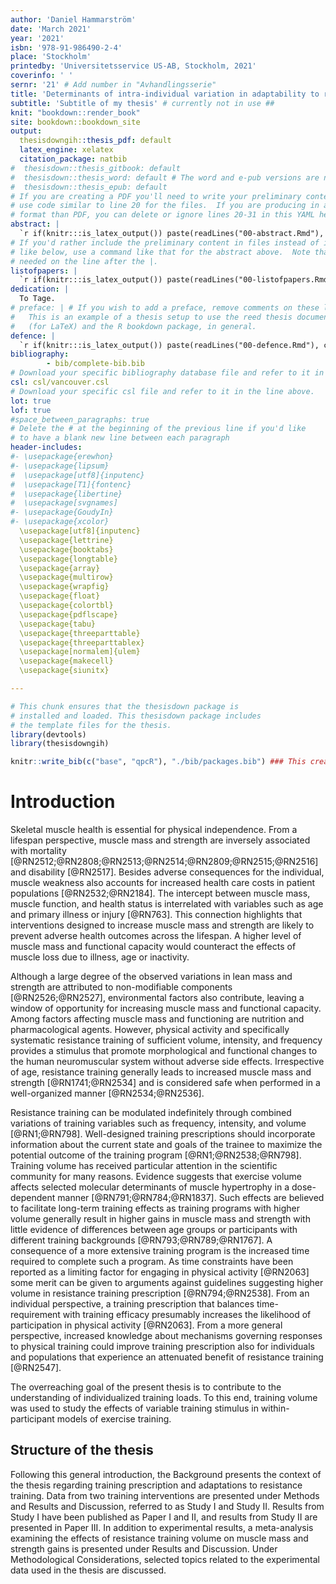 ```yaml
---
author: 'Daniel Hammarström'
date: 'March 2021'
year: '2021'
isbn: '978-91-986490-2-4'
place: 'Stockholm'
printedby: 'Universitetsservice US-AB, Stockholm, 2021'
coverinfo: ' '
sernr: '21' # Add number in "Avhandlingsserie" 
title: 'Determinants of intra-individual variation in adaptability to resistance training of different volumes'
subtitle: 'Subtitle of my thesis' # currently not in use ##
knit: "bookdown::render_book"
site: bookdown::bookdown_site
output: 
  thesisdowngih::thesis_pdf: default
  latex_engine: xelatex
  citation_package: natbib
#  thesisdown::thesis_gitbook: default
#  thesisdown::thesis_word: default # The word and e-pub versions are not tested.
#  thesisdown::thesis_epub: default
# If you are creating a PDF you'll need to write your preliminary content here or
# use code similar to line 20 for the files.  If you are producing in a different
# format than PDF, you can delete or ignore lines 20-31 in this YAML header.
abstract: |
  `r if(knitr:::is_latex_output()) paste(readLines("00-abstract.Rmd"), collapse = '\n  ')`
# If you'd rather include the preliminary content in files instead of inline
# like below, use a command like that for the abstract above.  Note that a tab is 
# needed on the line after the |.
listofpapers: |
  `r if(knitr:::is_latex_output()) paste(readLines("00-listofpapers.Rmd"), collapse = '\n  ')`
dedication: |
  To Tage. 
# preface: | # If you wish to add a preface, remove comments on these lines
#   This is an example of a thesis setup to use the reed thesis document class
#   (for LaTeX) and the R bookdown package, in general.
defence: |
  `r if(knitr:::is_latex_output()) paste(readLines("00-defence.Rmd"), collapse = '\n  ')`
bibliography: 
        - bib/complete-bib.bib
# Download your specific bibliography database file and refer to it in the line above.
csl: csl/vancouver.csl
# Download your specific csl file and refer to it in the line above.
lot: true
lof: true
#space_between_paragraphs: true
# Delete the # at the beginning of the previous line if you'd like
# to have a blank new line between each paragraph
header-includes:
#- \usepackage{erewhon}
#- \usepackage{lipsum}
#  \usepackage[utf8]{inputenc}
#  \usepackage[T1]{fontenc}
#  \usepackage{libertine}
#  \usepackage[svgnames]
#- \usepackage{GoudyIn}
#- \usepackage{xcolor}
  \usepackage[utf8]{inputenc}
  \usepackage{lettrine}
  \usepackage{booktabs}
  \usepackage{longtable}
  \usepackage{array}
  \usepackage{multirow}
  \usepackage{wrapfig}
  \usepackage{float}
  \usepackage{colortbl}
  \usepackage{pdflscape}
  \usepackage{tabu}
  \usepackage{threeparttable}
  \usepackage{threeparttablex}
  \usepackage[normalem]{ulem}
  \usepackage{makecell}
  \usepackage{siunitx}

---
```



<!--
Above is the YAML (YAML Ain't Markup Language) header that includes a lot of metadata used to produce the document.  Be careful with spacing in this header!

If you'd prefer to not include a Dedication, for example, simply delete lines 27 and 28 above or add a # before them to comment them out.  If you have other LaTeX packages you would like to include, delete the # before header-includes and list the packages after hyphens on new lines.

If you'd like to include a comment that won't be produced in your resulting file enclose it in a block like this.
-->


```r
# This chunk ensures that the thesisdown package is
# installed and loaded. This thesisdown package includes
# the template files for the thesis.
library(devtools)
library(thesisdowngih)
```


```r
knitr::write_bib(c("base", "qpcR"), "./bib/packages.bib") ### This creates a bibfile for R packages
```

\setcounter{DefaultLines}{3}


# Introduction
Skeletal muscle health is essential for physical independence. From a lifespan perspective, muscle mass and strength are inversely associated with mortality
[@RN2512;@RN2808;@RN2513;@RN2514;@RN2809;@RN2515;@RN2516]
<!--[@RN2512; Ran 2018 Low muscle strength was independently associated with all cause mortality @RN2808;<!-- Muscular strength and mortality meta analysis higher levels of strength lower risk of death @RN2513;<!-- Fukasawa 2016 81 hemodialysis patients, low thigh muscle mass associated with all cause and cv mortality@RN2514;<!-- Miyake 2019 Low muscle mass associated with ACM in type 2 diabetes, SMI = appendicular skeletal muscle mass kg / height m^2
@RN2809;<!-- Ruiz n ~ 8000, strength inversely related to all cause and cancer  mortality in men @RN2515;<!-- Szulc 2010 715 men Loss of appendicular muscle mass predicts all cause mortality in elderly @RN2516]<!-- Abramowitz 2018 Higher ASMI was independently associated with lower mortality -->
and disability
[@RN2517].<!-- Janssen 2002 Low muscle mass associated with disabilities -->
Besides adverse consequences for the individual, muscle weakness also accounts for increased health care costs in patient populations
[@RN2532;@RN2184].<!-- Sousa 2016 --> <!-- Pinedo-Villanuev Excess health care costs associated with muscle weakness was estimated to 1.3 billion punds in UK in population above 70 yrs   -->
The intercept between muscle mass, muscle function, and health status is interrelated with variables such as age and primary illness or injury
[@RN763].<!-- Wolfe 2006 amino acid availability in acute illness and injury, link between metabolic functioning of mm.-->
This connection highlights that interventions designed to increase muscle mass and strength are likely to prevent adverse health outcomes across the lifespan. A higher level of muscle mass and functional capacity would counteract the effects of muscle loss due to illness, age or inactivity.

Although a large degree of the observed variations in lean mass and strength are attributed to non-modifiable components 
[@RN2526;@RN2527], <!-- Arden genetic factors explain leg extensor strength (60%), lean body mass (52%) and grip strength (36%) --><!-- Roth review, > 50% genetic component in muscle mass -->
environmental factors also contribute, leaving a window of opportunity for increasing muscle mass and functional capacity. Among factors affecting muscle mass and functioning are nutrition and pharmacological agents. However, physical activity and specifically systematic resistance training of sufficient volume, intensity, and frequency provides a stimulus that promote morphological and functional changes to the human neuromuscular system without adverse side effects. Irrespective of age, resistance training generally leads to increased muscle mass and strength
[@RN1741;@RN2534]<!-- Ahtiainen 2016 pooled analysis including controls   --><!-- Grgic 2020 > 75 of age increase strength and muscle mass relative to control and training is safe -->
and is considered safe when performed in a well-organized manner
[@RN2534;@RN2536].<!-- Grgic safety in elderly --><!-- Faigenbaum 2010 resistance training in young safety -->

Resistance training can be modulated indefinitely through combined variations of training variables such as frequency, intensity, and volume 
[@RN1;@RN798].<!-- ACSM guidelines --><!-- Bird 2005 acute programming variables -->
Well-designed training prescriptions should incorporate information about the current state and goals of the trainee to maximize the potential outcome of the training program
[@RN1;@RN2538;@RN798].<!-- ACSM guidelines --><!-- Feigenbaum consider personal status in programming--><!-- Bird 2005 acute programming variables -->
Training volume has received particular attention in the scientific community for many reasons. Evidence suggests that exercise volume affects selected molecular determinants of muscle hypertrophy in a dose-dependent manner
[@RN791;@RN784;@RN1837].<!-- Burd  --><!-- Terzis 2010 training volume p70 and s6 volume dependent --><!-- Ahtiainen 2015 10 X 10 > 5 X 10 in p70, S6 phospho --> 
Such effects are believed to facilitate long-term training effects as training programs with higher volume generally result in higher gains in muscle mass and strength with little evidence of differences between age groups or participants with different training backgrounds
[@RN793;@RN789;@RN1767].<!-- Krieger 2009 meta on strength, 2-3 set more efficient than 1 set but not 4-6 sets --><!-- Krieger 2010 meta analysis on training volume for hypertrophy, multiple sets more effective than signle set --><!-- Shoenfeld 2016 weekly number of sets related to gains in muscle mass  -->
A consequence of a more extensive training program is the increased time required to complete such a program. As time constraints have been reported as a limiting factor for engaging in physical activity
[@RN2063]<!-- Time constraints limits participation in physical activity -->
some merit can be given to arguments against guidelines suggesting higher volume in resistance training prescription 
[@RN794;@RN2538].<!-- Carpinelli argues that single set programs are as effective as multiple set programs --><!-- Feigenbaum, argues that more volume does not outweigh the time cost -->
From an individual perspective, a training prescription that balances time-requirement with training efficacy presumably increases the likelihood of participation in physical activity
[@RN2063]<!-- Choi time-constrains and expectations of outcomes are related to participation -->.
From a more general perspective, increased knowledge about mechanisms governing responses to physical training could improve training prescription also for individuals and populations that experience an attenuated benefit of resistance training
[@RN2547].<!-- Pickering 2019, non-responders might not exists, changing training prescription could increase efficacy -->

The overreaching goal of the present thesis is to contribute to the understanding of individualized training loads. To this end, training volume was used to study the effects of variable training<!-- Change this? --> stimulus in within-participant models of exercise training.   

## Structure of the thesis
Following this general introduction, the Background presents the context of the thesis regarding training prescription and adaptations to resistance training. Data from two training interventions are presented under Methods and Results and Discussion, referred to as Study I and Study II. Results from Study I have been published as Paper I and II, and results from Study II are presented in Paper III. In addition to experimental results, a meta-analysis examining the effects of resistance training volume on muscle mass and strength gains is presented under Results and Discussion. Under Methodological Considerations, selected topics related to the experimental data used in the thesis are discussed. 



